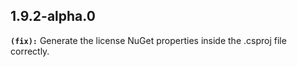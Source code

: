 ## 1.9.2-alpha.0
**`(fix):`** Generate the license NuGet properties inside the .csproj file correctly.

